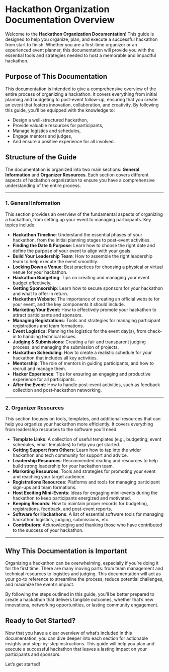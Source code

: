 # Hackathon Organization Documentation Overview

Welcome to the **Hackathon Organization Documentation**! This guide is designed to help you organize, plan, and execute a successful hackathon from start to finish. Whether you are a first-time organizer or an experienced event planner, this documentation will provide you with the essential tools and strategies needed to host a memorable and impactful hackathon.

## Purpose of This Documentation

This documentation is intended to give a comprehensive overview of the entire process of organizing a hackathon. It covers everything from initial planning and budgeting to post-event follow-up, ensuring that you create an event that fosters innovation, collaboration, and creativity. By following this guide, you'll be equipped with the knowledge to:

- Design a well-structured hackathon,
- Provide valuable resources for participants,
- Manage logistics and schedules,
- Engage mentors and judges,
- And ensure a positive experience for all involved.

## Structure of the Guide

The documentation is organized into two main sections: **General Information** and **Organizer Resources**. Each section covers different aspects of hackathon organization to ensure you have a comprehensive understanding of the entire process.

---

### 1. General Information

This section provides an overview of the fundamental aspects of organizing a hackathon, from setting up your event to managing participants. Key topics include:

- **Hackathon Timeline**: Understand the essential phases of your hackathon, from the initial planning stages to post-event activities.
- **Finding the Date & Purpose**: Learn how to choose the right date and define the purpose of your event to align with your goals.
- **Build Your Leadership Team**: How to assemble the right leadership team to help execute the event smoothly.
- **Locking Down a Venue**: Best practices for choosing a physical or virtual venue for your hackathon.
- **Hackathon Budgeting**: Tips on creating and managing your event budget effectively.
- **Getting Sponsorship**: Learn how to secure sponsors for your hackathon and what to offer in return.
- **Hackathon Website**: The importance of creating an official website for your event, and the key components it should include.
- **Marketing Your Event**: How to effectively promote your hackathon to attract participants and sponsors.
- **Managing Registrations**: Tools and strategies for managing participant registrations and team formations.
- **Event Logistics**: Planning the logistics for the event day(s), from check-in to handling technical issues.
- **Judging & Submissions**: Creating a fair and transparent judging process, and managing the submission of projects.
- **Hackathon Scheduling**: How to create a realistic schedule for your hackathon that includes all key activities.
- **Mentorship**: The role of mentors in guiding participants, and how to recruit and manage them.
- **Hacker Experience**: Tips for ensuring an engaging and productive experience for all participants.
- **After the Event**: How to handle post-event activities, such as feedback collection and post-hackathon networking.

---

### 2. Organizer Resources

This section focuses on tools, templates, and additional resources that can help you organize your hackathon more efficiently. It covers everything from leadership resources to the software you’ll need.

- **Template Links**: A collection of useful templates (e.g., budgeting, event schedules, email templates) to help you get started.
- **Getting Support from Others**: Learn how to tap into the wider hackathon and tech community for support and advice.
- **Leadership Resources**: Recommended reading and resources to help build strong leadership for your hackathon team.
- **Marketing Resources**: Tools and strategies for promoting your event and reaching your target audience.
- **Registrations Resources**: Platforms and tools for managing participant sign-ups and team formations.
- **Host Exciting Mini-Events**: Ideas for engaging mini-events during the hackathon to keep participants energized and motivated.
- **Keeping Records**: How to maintain proper records for budgeting, registrations, feedback, and post-event reports.
- **Software for Hackathons**: A list of essential software tools for managing hackathon logistics, judging, submissions, etc.
- **Contributors**: Acknowledging and thanking those who have contributed to the success of your hackathon.

---

## Why This Documentation is Important

Organizing a hackathon can be overwhelming, especially if you’re doing it for the first time. There are many moving parts: from team management and technical resources to logistics and judging. This documentation will act as your go-to reference to streamline the process, reduce potential challenges, and maximize the event’s impact.

By following the steps outlined in this guide, you’ll be better prepared to create a hackathon that delivers tangible outcomes, whether that’s new innovations, networking opportunities, or lasting community engagement.

## Ready to Get Started?

Now that you have a clear overview of what’s included in this documentation, you can dive deeper into each section for actionable insights and step-by-step instructions. This guide will help you plan and execute a successful hackathon that leaves a lasting impact on your participants and sponsors.

Let’s get started!
